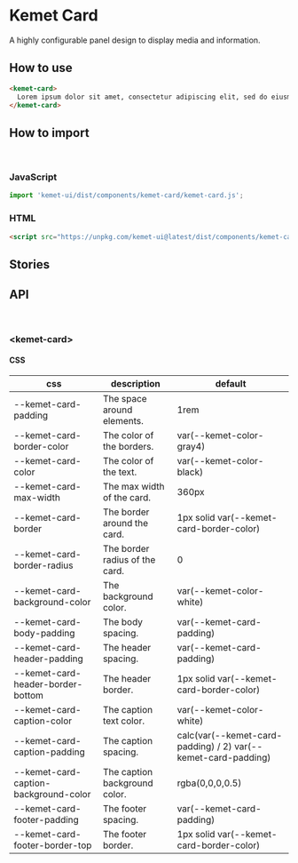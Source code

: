 
<Meta title="Components/Card" component="kemet-card" />

# Kemet Card

A highly configurable panel design to display media and information.


## How to use

```html
<kemet-card>
  Lorem ipsum dolor sit amet, consectetur adipiscing elit, sed do eiusmod tempor incididunt ut labore et dolore magna aliqua.
</kemet-card>
```

## How to import

<br />

### JavaScript
```javascript
import 'kemet-ui/dist/components/kemet-card/kemet-card.js';
```

### HTML
```html
<script src="https://unpkg.com/kemet-ui@latest/dist/components/kemet-card/kemet-card.js" type="module"></script>
```

## Stories


<Canvas>
  <Story name="Standard" story={stories.Standard} />
</Canvas>

<ArgsTable story="Standard" />


## API

<br />

### &lt;kemet-card&gt;
<ArgsTable of="kemet-card" />






#### CSS

| css                                   | description                    | default                                                       |
| ------------------------------------- | ------------------------------ | ------------------------------------------------------------- |
| --kemet-card-padding                  | The space around elements.     | 1rem                                                          |
| --kemet-card-border-color             | The color of the borders.      | var(--kemet-color-gray4)                                      |
| --kemet-card-color                    | The color of the text.         | var(--kemet-color-black)                                      |
| --kemet-card-max-width                | The max width of the card.     | 360px                                                         |
| --kemet-card-border                   | The border around the card.    | 1px solid var(--kemet-card-border-color)                      |
| --kemet-card-border-radius            | The border radius of the card. | 0                                                             |
| --kemet-card-background-color         | The background color.          | var(--kemet-color-white)                                      |
| --kemet-card-body-padding             | The body spacing.              | var(--kemet-card-padding)                                     |
| --kemet-card-header-padding           | The header spacing.            | var(--kemet-card-padding)                                     |
| --kemet-card-header-border-bottom     | The header border.             | 1px solid var(--kemet-card-border-color)                      |
| --kemet-card-caption-color            | The caption text color.        | var(--kemet-color-white)                                      |
| --kemet-card-caption-padding          | The caption spacing.           | calc(var(--kemet-card-padding) / 2) var(--kemet-card-padding) |
| --kemet-card-caption-background-color | The caption background color.  | rgba(0,0,0,0.5)                                               |
| --kemet-card-footer-padding           | The footer spacing.            | var(--kemet-card-padding)                                     |
| --kemet-card-footer-border-top        | The footer border.             | 1px solid var(--kemet-card-border-color)                      |

